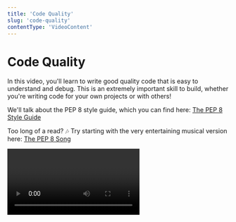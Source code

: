 ```yaml
---
title: 'Code Quality'
slug: 'code-quality'
contentType: 'VideoContent'
---
```


# Code Quality

In this video, you'll learn to write good quality code that is easy to understand and debug. This is
an extremely important skill to build, whether you're writing code for your own projects or with
others!

We'll talk about the PEP 8 style guide, which you can find here:
[The PEP 8 Style Guide](https://www.python.org/dev/peps/pep-0008/)

Too long of a read? :notes: Try starting with the very entertaining musical version here:
[The PEP 8 Song](https://www.youtube.com/watch?v=hgI0p1zf31k)

<Video alt="Code Quality" videoId="8Udh2_QIq2U" />

Too long of a listen? Here are the strategies from the video again. Your future self and future
collaborators will thank you for making sure you always remember to write good quality code!

- :white_check_mark: Use descriptive names
- :white_check_mark: Use proper indentation
- :white_check_mark: Use helpful comments and docstrings
- :white_check_mark: Use the DRY principle
- :white_check_mark: Use the PEP 8 style guide
- :x: Avoid long and complex lines of code

## Check Your Understanding

<FlashCard>
<Prompt>

What are two strategies you can use to write good quality code?

</Prompt>
<Answer>

You could use any of these strategies (and more!) to make sure that your code is easy to understand,
maintain, and debug.

- Use descriptive names
- Use proper indentation
- Use helpful comments and docstrings
- Use the DRY principle
- Use the PEP 8 style guide
- Avoid long and complex lines of code

</Answer>
</FlashCard>
